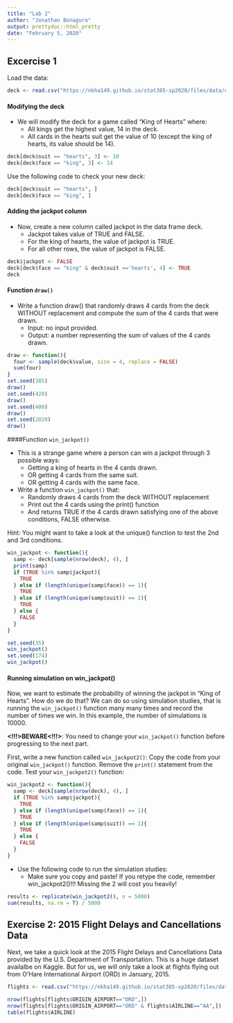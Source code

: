 ```yaml
---
title: "Lab 2"
author: "Jonathan Bonaguro"
output: prettydoc::html_pretty
date: "February 5, 2020"
---
```


## Excercise 1

Load the data:

```r
deck <- read.csv("https://nkha149.github.io/stat385-sp2020/files/data/cards.csv")
```

#### Modifying the deck

* We will modify the deck for a game called “King of Hearts” where:
    + All kings get the highest value, 14 in the deck.
    + All cards in the hearts suit get the value of 10 (except the king of hearts, its value should be 14).
    
```r
deck[deck$suit == "hearts", 3] <- 10
deck[deck$face == "king", 3] <- 14
```

Use the following code to check your new deck:

```r
deck[deck$suit == "hearts", ]
deck[deck$face == "king", ]
```

#### Adding the jackpot column

* Now, create a new column called jackpot in the data frame deck.
    + Jackpot takes value of TRUE and FALSE.
    + For the king of hearts, the value of jackpot is TRUE.
    + For all other rows, the value of jackpot is FALSE.
    
```r
deck$jackpot <- FALSE
deck[deck$face == "king" & deck$suit =='hearts', 4] <- TRUE
deck
```

#### Function `draw()`

* Write a function draw() that randomly draws 4 cards from the deck WITHOUT replacement and compute the sum of the 4 cards that were drawn.
    + Input: no input provided.
    + Output: a number representing the sum of values of the 4 cards drawn.
    
```r
draw <- function(){
  four <- sample(deck$value, size = 4, replace = FALSE)
  sum(four)
}
set.seed(385)
draw()
set.seed(420)
draw()
set.seed(400)
draw()
set.seed(2020)
draw()
```

####Function `win_jackpot()`

* This is a strange game where a person can win a jackpot through 3 possible ways:
    + Getting a king of hearts in the 4 cards drawn.
    + OR getting 4 cards from the same suit.
    + OR getting 4 cards with the same face.

* Write a function `win_jackpot()` that:
    + Randomly draws 4 cards from the deck WITHOUT replacement
    + Print out the 4 cards using the print() function
    + And returns TRUE if the 4 cards drawn satisfying one of the above conditions, FALSE otherwise.
    
Hint: You might want to take a look at the unique() function to test the 2nd and 3rd conditions.

```r
win_jackpot <- function(){
  samp <- deck[sample(nrow(deck), 4), ]
  print(samp)
  if (TRUE %in% samp$jackpot){
    TRUE
  } else if (length(unique(samp$face)) == 1){
    TRUE
  } else if (length(unique(samp$suit)) == 1){
    TRUE
  } else {
    FALSE
  }
}
```

```r
set.seed(35)
win_jackpot()
set.seed(174)
win_jackpot()
```

#### Running simulation on win_jackpot()

Now, we want to estimate the probability of winning the jackpot in “King of Hearts”. How do we do that? We can do so using simulation studies, that is running the `win_jackpot()` function many many times and record the number of times we win. In this example, the number of simulations is 10000.

**<!!!>BEWARE<!!!>**: You need to change your `win_jackpot()` function before progressing to the next part.

First, write a new function called `win_jackpot2()`:
Copy the code from your original `win_jackpot()` function.
Remove the `print()` statement from the code.
Test your `win_jackpot2()` function:

```r
win_jackpot2 <- function(){
  samp <- deck[sample(nrow(deck), 4), ]
  if (TRUE %in% samp$jackpot){
    TRUE
  } else if (length(unique(samp$face)) == 1){
    TRUE
  } else if (length(unique(samp$suit)) == 1){
    TRUE
  } else {
    FALSE
  }
}
```

* Use the following code to run the simulation studies:
    + Make sure you copy and paste! If you retype the code, remember win_jackpot2()!!! Missing the 2 will cost     you heavily!

```r
results <- replicate(win_jackpot2(), n = 5000)
sum(results, na.rm = T) / 5000
```

## Exercise 2: 2015 Flight Delays and Cancellations Data

Next, we take a quick look at the 2015 Flight Delays and Cancellations Data provided by the U.S. Department of Transportation. This is a huge dataset availalbe on Kaggle. But for us, we will only take a look at flights flying out from O’Hare International Airport (ORD) in January, 2015.

```r
flights <- read.csv("https://nkha149.github.io/stat385-sp2020/files/data/ohare_jan.csv")
```

```r
nrow(flights[flights$ORIGIN_AIRPORT=="ORD",])
nrow(flights[flights$ORIGIN_AIRPORT=="ORD" & flights$AIRLINE=="AA",])
table(flights$AIRLINE)
```

